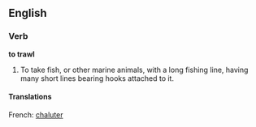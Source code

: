 ==English==

===Verb===

'''to trawl'''

#To take fish, or other marine animals, with a long fishing line, having many short lines bearing hooks attached to it.
====Translations====
French: [[chaluter]]